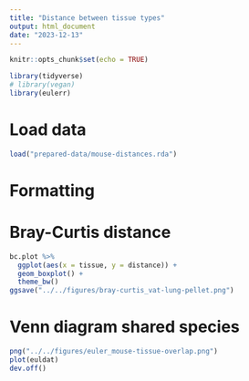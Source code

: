 ```yaml
---
title: "Distance between tissue types"
output: html_document
date: "2023-12-13"
---
```


```r
knitr::opts_chunk$set(echo = TRUE)

library(tidyverse)
# library(vegan)
library(eulerr)
```

# Load data

```r
load("prepared-data/mouse-distances.rda")
```

# Formatting



# Bray-Curtis distance


```r
bc.plot %>%
  ggplot(aes(x = tissue, y = distance)) +
  geom_boxplot() +
  theme_bw()
ggsave("../../figures/bray-curtis_vat-lung-pellet.png")
```

# Venn diagram shared species

```r
png("../../figures/euler_mouse-tissue-overlap.png")
plot(euldat)
dev.off()

```
